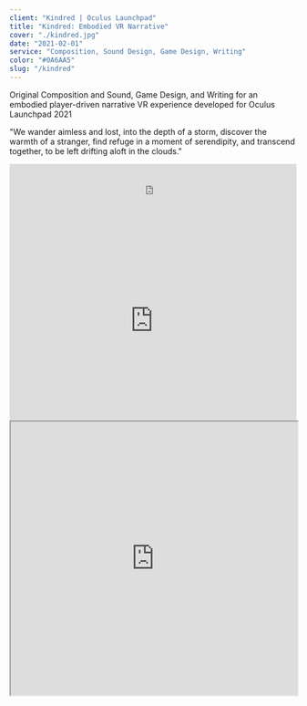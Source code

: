 ```yaml
---
client: "Kindred | Oculus Launchpad"
title: "Kindred: Embodied VR Narrative"
cover: "./kindred.jpg"
date: "2021-02-01"
service: "Composition, Sound Design, Game Design, Writing"
color: "#0A6AA5"
slug: "/kindred"
---
```


Original Composition and Sound, Game Design, and Writing for an embodied player-driven narrative VR experience developed for Oculus Launchpad 2021

"We wander aimless and lost, into the depth of a storm, discover the warmth of a stranger, find refuge in a moment of serendipity, and transcend together, to be left drifting aloft in the clouds."

<iframe width="100%" height="100" scrolling="no" frameborder="no" allow="autoplay" src="https://w.soundcloud.com/player/?url=https%3A//api.soundcloud.com/tracks/1784320956&color=%23ff5500&auto_play=true&hide_related=false&show_comments=true&show_user=true&show_reposts=false&show_teaser=true&visual=true"></iframe>

<iframe width="100%" height="350" scrolling="no" frameborder="no" allow="autoplay" src="https://w.soundcloud.com/player/?url=https%3A//api.soundcloud.com/playlists/1799794926&color=%23ff5500&auto_play=false&hide_related=false&show_comments=true&show_user=true&show_reposts=false&show_teaser=true"></iframe>

<iframe src="https://drive.google.com/file/d/14jy9AUIiLgXRKDQzf8U-KmIJTGBuDCIa/preview" width="100%" height="480" allow="autoplay"></iframe>
